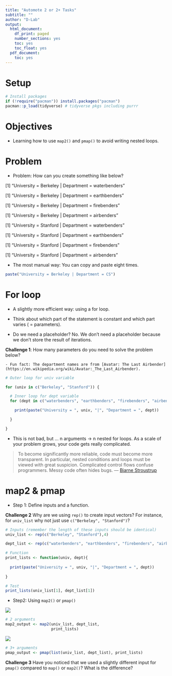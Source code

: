```yaml
---
title: "Automote 2 or 2+ Tasks"
subtitle: ""
author: "D-Lab"
output:
  html_document:
    df_print: paged
    number_sections: yes
    toc: yes
    toc_float: yes
  pdf_document:
    toc: yes
---
```


# Setup 

```r
# Install packages 
if (!require("pacman")) install.packages("pacman")
pacman::p_load(tidyverse) # tidyverse pkgs including purrr

```

# Objectives 

- Learning how to use `map2()` and `pmap()` to avoid writing nested loops.

# Problem 

- Problem: How can you create something like below?

[1] "University =  Berkeley | Department =  waterbenders"

[1] "University =  Berkeley | Department =  earthbenders"

[1] "University =  Berkeley | Department =  firebenders"

[1] "University =  Berkeley | Department =  airbenders"

[1] "University =  Stanford | Department =  waterbenders"

[1] "University =  Stanford | Department =  earthbenders"

[1] "University =  Stanford | Department =  firebenders"

[1] "University =  Stanford | Department =  airbenders"

- The most manual way: You can copy and paste eight times.

```r
paste("University = Berkeley | Department = CS")
```

# For loop 

- A slightly more efficient way: using a for loop. 

- Think about which part of the statement is constant and which part varies ( = parameters).  
- Do we need a placeholder? No. We don't need a placeholder because we don't store the result of iterations.
    
**Challenge 1**: How many parameters do you need to solve the problem below?

    - Fun fact: The department names are from [Avatar: The Last Airbender](https://en.wikipedia.org/wiki/Avatar:_The_Last_Airbender). 
  
```r

# Outer loop for univ variable 

for (univ in c("Berkeley", "Stanford")) {

  # Inner loop for dept variable 
  for (dept in c("waterbenders", "earthbenders", "firebenders", "airbenders")) {

    print(paste("University = ", univ, "|", "Department = ", dept))

  }

}

```

- This is not bad, but ... n arguments -> n nested for loops. As a scale of your problem grows, your code gets really complicated.

> To become significantly more reliable, code must become more transparent. In particular, nested conditions and loops must be viewed with great suspicion. Complicated control flows confuse programmers. Messy code often hides bugs. — [Bjarne Stroustrup](https://en.wikipedia.org/wiki/Bjarne_Stroustrup)

# map2 & pmap

- Step 1: Define inputs and a function.

**Challenge 2** Why are we using `rep()` to create input vectors? For instance, for `univ_list` why not just use `c("Berkeley", "Stanford")`?

```r
# Inputs (remember the length of these inputs should be identical)
univ_list <- rep(c("Berkeley", "Stanford"),4)

dept_list <- rep(c("waterbenders", "earthbenders", "firebenders", "airbenders"),2)
```


```r
# Function 
print_lists <- function(univ, dept){
  
  print(paste("University = ", univ, "|", "Department = ", dept))
  
}
```


```r
# Test 
print_lists(univ_list[1], dept_list[1])

```

- Step2: Using `map2()` or `pmap()`

![](https://dcl-prog.stanford.edu/images/map2.png)
```r

# 2 arguments 
map2_output <- map2(univ_list, dept_list,
                    print_lists) 

```

![](https://d33wubrfki0l68.cloudfront.net/e426c5755e2e65bdcc073d387775db79791f32fd/92902/diagrams/functionals/pmap.png)

```r
# 3+ arguments 
pmap_output <- pmap(list(univ_list, dept_list), print_lists) 

```

**Challenge 3** Have you noticed that we used a slightly different input for `pmap()` compared to `map()` or `map2()`? What is the difference?
